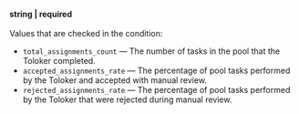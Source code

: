 **string \| required**<br/><br/>Values that are checked in the condition:

- `total_assignments_count` — The number of tasks in the pool that the Toloker completed.
- `accepted_assignments_rate` — The percentage of pool tasks performed by the Toloker and accepted with manual review.
- `rejected_assignments_rate` — The percentage of pool tasks performed by the Toloker that were rejected during manual review.